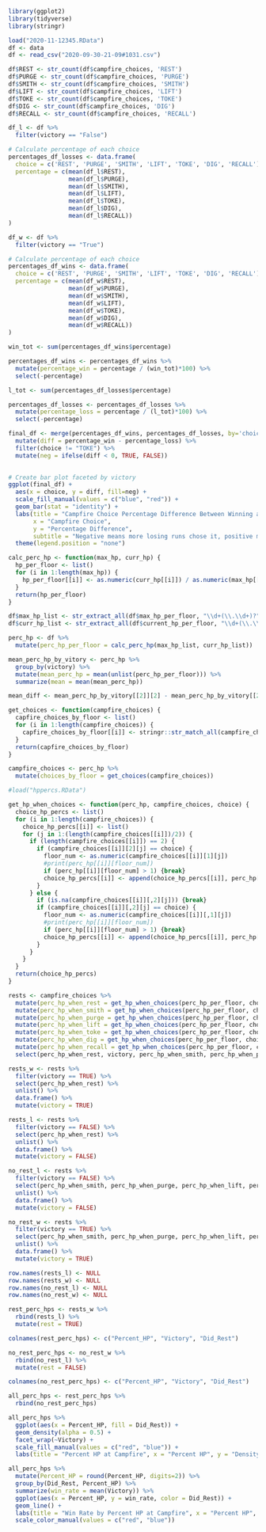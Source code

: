 ```r
library(ggplot2)
library(tidyverse)
library(stringr)
```

```r
load("2020-11-12345.RData")
df <- data
df <- read_csv("2020-09-30-21-09#1031.csv")
```

``` r
df$REST <- str_count(df$campfire_choices, 'REST')
df$PURGE <- str_count(df$campfire_choices, 'PURGE')
df$SMITH <- str_count(df$campfire_choices, 'SMITH')
df$LIFT <- str_count(df$campfire_choices, 'LIFT')
df$TOKE <- str_count(df$campfire_choices, 'TOKE')
df$DIG <- str_count(df$campfire_choices, 'DIG')
df$RECALL <- str_count(df$campfire_choices, 'RECALL')

df_l <- df %>%
  filter(victory == "False")

# Calculate percentage of each choice
percentages_df_losses <- data.frame(
  choice = c('REST', 'PURGE', 'SMITH', 'LIFT', 'TOKE', 'DIG', 'RECALL'),
  percentage = c(mean(df_l$REST),
                 mean(df_l$PURGE),
                 mean(df_l$SMITH),
                 mean(df_l$LIFT),
                 mean(df_l$TOKE),
                 mean(df_l$DIG),
                 mean(df_l$RECALL))
)

df_w <- df %>%
  filter(victory == "True")

# Calculate percentage of each choice
percentages_df_wins <- data.frame(
  choice = c('REST', 'PURGE', 'SMITH', 'LIFT', 'TOKE', 'DIG', 'RECALL'),
  percentage = c(mean(df_w$REST),
                 mean(df_w$PURGE),
                 mean(df_w$SMITH),
                 mean(df_w$LIFT),
                 mean(df_w$TOKE),
                 mean(df_w$DIG),
                 mean(df_w$RECALL))
)

win_tot <- sum(percentages_df_wins$percentage)

percentages_df_wins <- percentages_df_wins %>%
  mutate(percentage_win = percentage / (win_tot)*100) %>%
  select(-percentage)

l_tot <- sum(percentages_df_losses$percentage)

percentages_df_losses <- percentages_df_losses %>%
  mutate(percentage_loss = percentage / (l_tot)*100) %>%
  select(-percentage)

final_df <- merge(percentages_df_wins, percentages_df_losses, by='choice') %>%
  mutate(diff = percentage_win - percentage_loss) %>%
  filter(choice != "TOKE") %>%
  mutate(neg = ifelse(diff < 0, TRUE, FALSE))
  

# Create bar plot faceted by victory
ggplot(final_df) +
  aes(x = choice, y = diff, fill=neg) +
  scale_fill_manual(values = c("blue", "red")) +
  geom_bar(stat = "identity") +
  labs(title = "Campfire Choice Percentage Difference Between Winning and Losing Runs",
       x = "Campfire Choice",
       y = "Percentage Difference",
       subtitle = "Negative means more losing runs chose it, positive means more winning runs chose it.") +
  theme(legend.position = "none")
```

```r
calc_perc_hp <- function(max_hp, curr_hp) {
  hp_per_floor <- list()
  for (i in 1:length(max_hp)) {
    hp_per_floor[[i]] <- as.numeric(curr_hp[[i]]) / as.numeric(max_hp[[i]])
  }
  return(hp_per_floor)
}

df$max_hp_list <- str_extract_all(df$max_hp_per_floor, "\\d+(\\.\\d+)?")
df$curr_hp_list <- str_extract_all(df$current_hp_per_floor, "\\d+(\\.\\d+)?")

perc_hp <- df %>%
  mutate(perc_hp_per_floor = calc_perc_hp(max_hp_list, curr_hp_list))
```

```r

mean_perc_hp_by_vitory <- perc_hp %>%
  group_by(victory) %>%
  mutate(mean_perc_hp = mean(unlist(perc_hp_per_floor))) %>%
  summarize(mean = mean(mean_perc_hp))

mean_diff <- mean_perc_hp_by_vitory[[2]][2] - mean_perc_hp_by_vitory[[2]][1]
```

```r
get_choices <- function(campfire_choices) {
  capfire_choices_by_floor <- list()
  for (i in 1:length(campfire_choices)) {
    capfire_choices_by_floor[[i]] <- stringr::str_match_all(campfire_choices[[i]], "(\\d+(?:\\.\\d+)?),\\s+'key':\\s+'([^']+)'")[[1]][,-1]
  }
  return(capfire_choices_by_floor)
}

campfire_choices <- perc_hp %>%
  mutate(choices_by_floor = get_choices(campfire_choices))
```

```r
#load("hppercs.RData")

get_hp_when_choices <- function(perc_hp, campfire_choices, choice) {
  choice_hp_percs <- list()
  for (i in 1:length(campfire_choices)) {
    choice_hp_percs[[i]] <- list()
    for (j in 1:(length(campfire_choices[[i]])/2)) {
      if (length(campfire_choices[[i]]) == 2) {
        if (campfire_choices[[i]][2][j] == choice) {
          floor_num <- as.numeric(campfire_choices[[i]][1][j])
          #print(perc_hp[[i]][floor_num])
          if (perc_hp[[i]][floor_num] > 1) {break}
          choice_hp_percs[[i]] <- append(choice_hp_percs[[i]], perc_hp[[i]][floor_num])
        }
      } else {
        if (is.na(campfire_choices[[i]][,2][j])) {break}
        if (campfire_choices[[i]][,2][j] == choice) {
          floor_num <- as.numeric(campfire_choices[[i]][,1][j])
          #print(perc_hp[[i]][floor_num])
          if (perc_hp[[i]][floor_num] > 1) {break}
          choice_hp_percs[[i]] <- append(choice_hp_percs[[i]], perc_hp[[i]][floor_num])
        }
      }
    }
  }
  return(choice_hp_percs)
}

rests <- campfire_choices %>%
  mutate(perc_hp_when_rest = get_hp_when_choices(perc_hp_per_floor, choices_by_floor, "REST")) %>%
  mutate(perc_hp_when_smith = get_hp_when_choices(perc_hp_per_floor, choices_by_floor, "SMITH")) %>%
  mutate(perc_hp_when_purge = get_hp_when_choices(perc_hp_per_floor, choices_by_floor, "PURGE")) %>%
  mutate(perc_hp_when_lift = get_hp_when_choices(perc_hp_per_floor, choices_by_floor, "LIFT")) %>%
  mutate(perc_hp_when_toke = get_hp_when_choices(perc_hp_per_floor, choices_by_floor, "TOKE")) %>%
  mutate(perc_hp_when_dig = get_hp_when_choices(perc_hp_per_floor, choices_by_floor, "DIG")) %>%
  mutate(perc_hp_when_recall = get_hp_when_choices(perc_hp_per_floor, choices_by_floor, "RECALL")) %>%
  select(perc_hp_when_rest, victory, perc_hp_when_smith, perc_hp_when_purge, perc_hp_when_lift, perc_hp_when_toke, perc_hp_when_dig, perc_hp_when_recall)

rests_w <- rests %>%
  filter(victory == TRUE) %>%
  select(perc_hp_when_rest) %>%
  unlist() %>%
  data.frame() %>%
  mutate(victory = TRUE)

rests_l <- rests %>%
  filter(victory == FALSE) %>%
  select(perc_hp_when_rest) %>%
  unlist() %>%
  data.frame() %>%
  mutate(victory = FALSE)

no_rest_l <- rests %>%
  filter(victory == FALSE) %>%
  select(perc_hp_when_smith, perc_hp_when_purge, perc_hp_when_lift, perc_hp_when_toke, perc_hp_when_dig, perc_hp_when_recall) %>%
  unlist() %>%
  data.frame() %>%
  mutate(victory = FALSE)

no_rest_w <- rests %>%
  filter(victory == TRUE) %>%
  select(perc_hp_when_smith, perc_hp_when_purge, perc_hp_when_lift, perc_hp_when_toke, perc_hp_when_dig, perc_hp_when_recall) %>%
  unlist() %>%
  data.frame() %>%
  mutate(victory = TRUE)

row.names(rests_l) <- NULL
row.names(rests_w) <- NULL
row.names(no_rest_l) <- NULL
row.names(no_rest_w) <- NULL

rest_perc_hps <- rests_w %>%
  rbind(rests_l) %>%
  mutate(rest = TRUE)

colnames(rest_perc_hps) <- c("Percent_HP", "Victory", "Did_Rest")

no_rest_perc_hps <- no_rest_w %>%
  rbind(no_rest_l) %>%
  mutate(rest = FALSE)

colnames(no_rest_perc_hps) <- c("Percent_HP", "Victory", "Did_Rest")

all_perc_hps <- rest_perc_hps %>%
  rbind(no_rest_perc_hps)
```


```r

all_perc_hps %>%
  ggplot(aes(x = Percent_HP, fill = Did_Rest)) +
  geom_density(alpha = 0.5) +
  facet_wrap(~Victory) +
  scale_fill_manual(values = c("red", "blue")) +
  labs(title = "Percent HP at Campfire", x = "Percent HP", y = "Density")

all_perc_hps %>%
  mutate(Percent_HP = round(Percent_HP, digits=2)) %>%
  group_by(Did_Rest, Percent_HP) %>%
  summarize(win_rate = mean(Victory)) %>%
  ggplot(aes(x = Percent_HP, y = win_rate, color = Did_Rest)) +
  geom_line() +
  labs(title = "Win Rate by Percent HP at Campfire", x = "Percent HP", y = "Win Rate") +
  scale_color_manual(values = c("red", "blue"))

```





